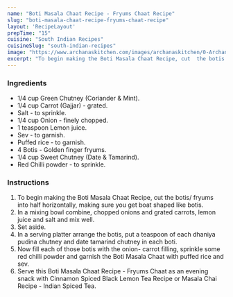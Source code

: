 ---
name: "Boti Masala Chaat Recipe - Fryums Chaat Recipe"
slug: "boti-masala-chaat-recipe-fryums-chaat-recipe"
layout: 'RecipeLayout'
prepTime: "15"
cuisine: "South Indian Recipes"
cuisineSlug: "south-indian-recipes"
image: "https://www.archanaskitchen.com/images/archanaskitchen/0-Archanas-Kitchen-Recipes/2018/Boti_Masala_Chaat_Recipe_Evening_Snack-3.jpg"
excerpt: "To begin making the Boti Masala Chaat Recipe, cut  the botis fryums into half horizontally, making sure you get boat shaped like botis"
---

### Ingredients

- 1/4 cup Green Chutney (Coriander & Mint).
- 1/4 cup Carrot (Gajjar) - grated.
- Salt - to sprinkle.
- 1/4 cup Onion - finely chopped.
- 1 teaspoon Lemon juice.
- Sev - to garnish.
- Puffed rice - to garnish.
- 4 Botis - Golden finger fryums.
- 1/4 cup Sweet Chutney (Date & Tamarind).
- Red Chilli powder - to sprinkle.

### Instructions

1. To begin making the Boti Masala Chaat Recipe, cut  the botis/ fryums into half horizontally, making sure you get boat shaped like botis.
1. In a mixing bowl combine, chopped onions and grated carrots, lemon juice and salt and mix well.
1. Set aside.
1. In a serving platter arrange the botis, put a teaspoon of each dhaniya pudina chutney and date tamarind chutney in each boti.
1. Now fill each of those botis with the onion- carrot filling, sprinkle some red chilli powder and garnish the Boti Masala Chaat with puffed rice and sev.
1. Serve this Boti Masala Chaat Recipe - Fryums Chaat as an evening snack with Cinnamon Spiced Black Lemon Tea Recipe or Masala Chai Recipe - Indian Spiced Tea.
